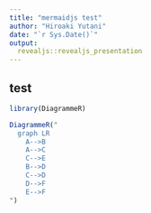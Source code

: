 ```yaml
---
title: "mermaidjs test"
author: "Hiroaki Yutani"
date: "`r Sys.Date()`"
output:
  revealjs::revealjs_presentation
---
```


## test

```r
library(DiagrammeR)

DiagrammeR("
  graph LR
    A-->B
    A-->C
    C-->E
    B-->D
    C-->D
    D-->F
    E-->F
")
```